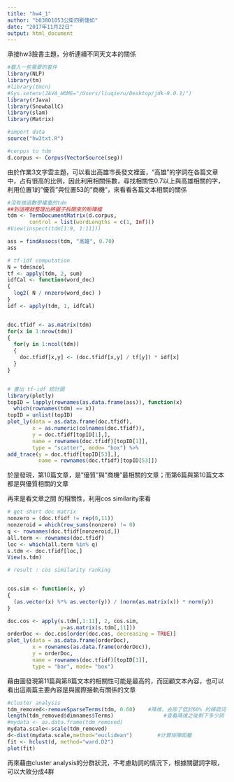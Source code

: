---
title: "hw4_1"
author: "b03801053公衛四劉倢如"
date: "2017年11月22日"
output: html_document
---

承接hw3臉書主題，分析連續不同天文本的關係

```{r setup, include=FALSE}
#載入一些需要的套件
library(NLP)
library(tm)
#library(tmcn)
#Sys.setenv(JAVA_HOME="/Users/liuqieru/Desktop/jdk-9.0.1/")
library(rJava)
library(SnowballC)
library(slam)
library(Matrix)
```


```{r}
#import data
source("hw3txt.R")
```


```{r}
#corpus to tdm
d.corpus <- Corpus(VectorSource(seg))
```

由於作業3文字雲主題，可以看出高雄市長發文裡面，"高雄"的字詞在各篇文章中，占有很高的比例，因此利用相關係數，尋找相關性0.7以上與高雄相關的字，利用位置1的"優質"與位置53的"商機"，來看看各篇文本相關的關係

```{r }
#沒有做過數學權重的tdm
##到這裡就整理出將鋸子拆開來的矩陣檔
tdm <- TermDocumentMatrix(d.corpus, 
       control = list(wordLengths = c(1, Inf)))
#View(inspect(tdm[1:9, 1:11]))

ass = findAssocs(tdm, "高雄", 0.70)
ass
```


```{r}
# tf-idf computation
N = tdm$ncol
tf <- apply(tdm, 2, sum)
idfCal <- function(word_doc)
{ 
  log2( N / nnzero(word_doc) ) 
}
idf <- apply(tdm, 1, idfCal)


doc.tfidf <- as.matrix(tdm)
for(x in 1:nrow(tdm))
{
  for(y in 1:ncol(tdm))
  {
    doc.tfidf[x,y] <- (doc.tfidf[x,y] / tf[y]) * idf[x]
  }
}


# 畫出 tf-idf 統計圖
library(plotly)
topID = lapply(rownames(as.data.frame(ass)), function(x) 
  which(rownames(tdm) == x))
topID = unlist(topID)
plot_ly(data = as.data.frame(doc.tfidf),
        x = as.numeric(colnames(doc.tfidf)),
        y = doc.tfidf[topID[1],], 
        name = rownames(doc.tfidf)[topID[1]],
        type = "scatter", mode= "box") %>%
add_trace(y = doc.tfidf[topID[53],],
          name = rownames(doc.tfidf)[topID[53]])

```


於是發現，第10篇文章，是"優質"與"商機"最相關的文章；而第6篇與第10篇文本都是與優質相關的文章



再來是看文章之間 的相關性，利用cos similarity來看

```{r}
# get short doc matrix
nonzero = (doc.tfidf != rep(0,11))
nonzeroid = which(row_sums(nonzero) != 0)
q <- rownames(doc.tfidf[nonzeroid,])
all.term <- rownames(doc.tfidf)
loc <- which(all.term %in% q)
s.tdm <- doc.tfidf[loc,]
View(s.tdm)

# result : cos similarity ranking


cos.sim <- function(x, y)
{ 
  (as.vector(x) %*% as.vector(y)) / (norm(as.matrix(x)) * norm(y)) 
}

doc.cos <- apply(s.tdm[,1:11], 2, cos.sim,
                 y=as.matrix(s.tdm[,11]))
orderDoc <- doc.cos[order(doc.cos, decreasing = TRUE)]
plot_ly(data = as.data.frame(orderDoc),
        x = rownames(as.data.frame(orderDoc)),
        y = orderDoc, 
        name = rownames(doc.tfidf)[topID[1]],
        type = "bar", mode= "box")
```

藉由圖發現第11篇與第8篇文本的相關性可能是最高的，而回顧文本內容，也可以看出這兩篇主要內容是與國際接軌有關係的文章


```{r}
#cluster analysis
tdm_removed<-removeSparseTerms(tdm, 0.60)    #降维，去除了低於60% 的稀疏词
length(tdm_removed$dimnames$Terms)                #查看降维之後剩下多少詞
#mydata <- as.data.frame(tdm_removed)
mydata.scale<-scale(tdm_removed)                       
d<-dist(mydata.scale,method="euclidean")        #计算矩陣距離
fit <- hclust(d, method="ward.D2")
plot(fit)
```


再來藉由cluster analysis的分群狀況，不考慮助詞的情況下，根據關鍵詞字眼，可以大致分成4群



